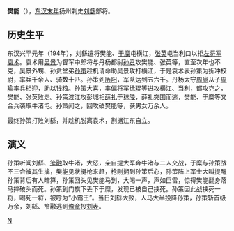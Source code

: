 '''樊能'''（{{bd|2世纪||？|catIdx=F}}），[[东汉末年|东汉末年]]扬州刺史[[刘繇|刘繇]]部将。

== 历史生平 ==
东汉兴平元年（194年），刘繇遣将樊能、[[于糜|于糜]]屯横江，[[张英_(东汉)|张英]]屯当利口以拒[[左将军|左将军]][[袁术|袁术]]。袁术用[[吴景|吴景]]为督军中郎将与丹杨都尉[[孙贲|孙贲]]攻樊能、张英等，直至次年也不克，吴景外甥、孙贲堂弟[[孙策|孙策]]趁机请命助吴景攻打横江，于是袁术表孙策为折冲校尉，率兵千余人、骑数十匹。孙策到[[历阳|历阳]]，军队达到五六千。丹杨太守[[周尚|周尚]]从子[[周瑜|周瑜]]率兵相迎，助以钱粮。孙策大喜，率偏将军[[徐琨_(东汉)|徐琨]]等进攻横江、当利，都攻克之，樊能、张英败走。孙策渡江攻彭城相[[薛礼_(汉朝)|薛礼]]于[[秣陵|秣陵]]，薛礼突围而逃，樊能、于糜等又合兵袭取牛渚屯。孙策闻之，回攻破樊能等，获男女万余人。

最终孙策打败刘繇，并趁机脱离袁术，割据江东自立。

== 演义 ==
孙策听闻刘繇、[[笮融|笮融]]取牛渚，大怒，亲自提大军奔牛渚与二人交战，于糜与孙策战不三合被其生擒，樊能见状挺枪来赶，枪刚搠到孙策后心，孙策阵上军士大叫提醒孙策背后有人暗算，孙策回头见樊能马到，大喝一声，声如巨雷，惊得樊能翻身落马摔破头而死。孙策到门旗下丢下于糜，发现已被自己挟死。孙策因此战挟死一将，喝死一将，被呼为“小霸王”。当日刘繇大败，人马大半投降孙策，孙策斩首级万余，刘繇、笮融逃到[[豫章郡|豫章]]投[[刘表|刘表]]。

{{DEFAULTSORT:F}}
[[Category:樊姓|N]]